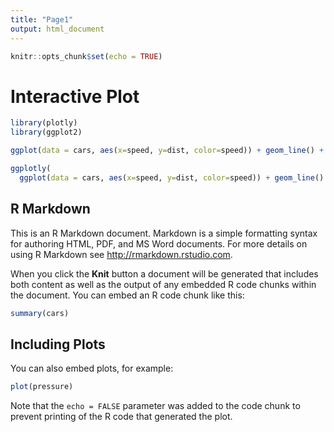 ```yaml
---
title: "Page1"
output: html_document
---
```


```r
knitr::opts_chunk$set(echo = TRUE)
```

# Interactive Plot

```r

library(plotly)
library(ggplot2)

ggplot(data = cars, aes(x=speed, y=dist, color=speed)) + geom_line() + geom_point(alpha=.5) 

```

```r
ggplotly(
  ggplot(data = cars, aes(x=speed, y=dist, color=speed)) + geom_line() + geom_point(alpha=.5) )

```




## R Markdown

This is an R Markdown document. Markdown is a simple formatting syntax for authoring HTML, PDF, and MS Word documents. For more details on using R Markdown see <http://rmarkdown.rstudio.com>.

When you click the **Knit** button a document will be generated that includes both content as well as the output of any embedded R code chunks within the document. You can embed an R code chunk like this:

```r
summary(cars)
```

## Including Plots

You can also embed plots, for example:

```r
plot(pressure)
```

Note that the `echo = FALSE` parameter was added to the code chunk to prevent printing of the R code that generated the plot.
